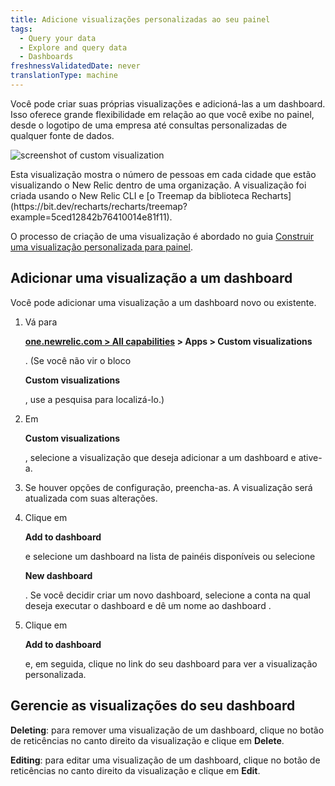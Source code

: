 ```yaml
---
title: Adicione visualizações personalizadas ao seu painel
tags:
  - Query your data
  - Explore and query data
  - Dashboards
freshnessValidatedDate: never
translationType: machine
---
```



Você pode criar suas próprias visualizações e adicioná-las a um dashboard. Isso oferece grande flexibilidade em relação ao que você exibe no painel, desde o logotipo de uma empresa até consultas personalizadas de qualquer fonte de dados.

<img
  title="Custom visualization"
  alt="screenshot of custom visualization"
  src={dashboardsCustomVisualizationsExample}
/>

<figcaption>
  Esta visualização mostra o número de pessoas em cada cidade que estão visualizando o New Relic dentro de uma organização. A visualização foi criada usando o New Relic CLI e [o Treemap da biblioteca Recharts](https://bit.dev/recharts/recharts/treemap?example=5ced12842b76410014e81f11).
</figcaption>

O processo de criação de uma visualização é abordado no guia [Construir uma visualização personalizada para painel](https://developer.newrelic.com/build-apps/build-visualization).

## Adicionar uma visualização a um dashboard

Você pode adicionar uma visualização a um dashboard novo ou existente.

1. Vá para

   <DNT>**[one.newrelic.com > All capabilities](https://one.newrelic.com/all-capabilities) > Apps > Custom visualizations**</DNT>

   . (Se você não vir o bloco

   <DNT>**Custom visualizations**</DNT>

   , use a pesquisa para localizá-lo.)

2. Em

   <DNT>**Custom visualizations**</DNT>

   , selecione a visualização que deseja adicionar a um dashboard e ative-a.

3. Se houver opções de configuração, preencha-as. A visualização será atualizada com suas alterações.

4. Clique em

   <DNT>**Add to dashboard**</DNT>

   e selecione um dashboard na lista de painéis disponíveis ou selecione

   <DNT>**New dashboard**</DNT>

   . Se você decidir criar um novo dashboard, selecione a conta na qual deseja executar o dashboard e dê um nome ao dashboard .

5. Clique em

   <DNT>**Add to dashboard**</DNT>

   e, em seguida, clique no link do seu dashboard para ver a visualização personalizada.

## Gerencie as visualizações do seu dashboard

<DNT>**Deleting**</DNT>: para remover uma visualização de um dashboard, clique no botão de reticências no canto direito da visualização e clique em <DNT>**Delete**</DNT>.

<DNT>**Editing**</DNT>: para editar uma visualização de um dashboard, clique no botão de reticências no canto direito da visualização e clique em <DNT>**Edit**</DNT>.
